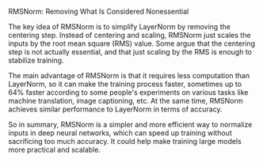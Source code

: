 RMSNorm: Removing What Is Considered Nonessential

The key idea of RMSNorm is to simplify LayerNorm by removing the centering step. Instead of centering and scaling, RMSNorm just scales the inputs by the root mean square (RMS) value. Some argue that the centering step is not actually essential, and that just scaling by the RMS is enough to stabilize training.

The main advantage of RMSNorm is that it requires less computation than LayerNorm, so it can make the training process faster, sometimes up to 64% faster according to some people's experiments on various tasks like machine translation, image captioning, etc. At the same time, RMSNorm achieves similar performance to LayerNorm in terms of accuracy.

So in summary, RMSNorm is a simpler and more efficient way to normalize inputs in deep neural networks, which can speed up training without sacrificing too much accuracy. It could help make training large models more practical and scalable.